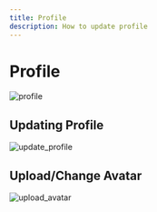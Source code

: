 ```yaml
---
title: Profile
description: How to update profile
---
```

# Profile

![profile](https://user-images.githubusercontent.com/29625844/83497854-acb57900-a4ed-11ea-8c76-91362bfe8a23.png)

## Updating Profile

![update_profile](https://user-images.githubusercontent.com/29625844/83497925-c8b91a80-a4ed-11ea-8f52-b7367f479955.png)

## Upload/Change Avatar

![upload_avatar](https://user-images.githubusercontent.com/29625844/83498001-e2f2f880-a4ed-11ea-983a-0cba5c8ca5e9.png)